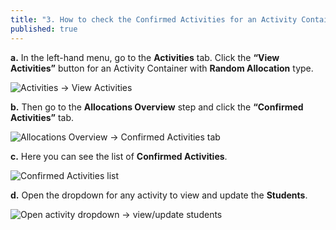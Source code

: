 ```yaml
---
title: "3. How to check the Confirmed Activities for an Activity Container in Random Allocation?"
published: true
---
```


**a.** In the left-hand menu, go to the **Activities** tab. Click the **“View Activities”** button for an Activity Container with **Random Allocation** type.

![Activities → View Activities](/help/4-3-1.jpg)

**b.** Then go to the **Allocations Overview** step and click the **“Confirmed Activities”** tab.

![Allocations Overview → Confirmed Activities tab](/help/4-3-2.jpg)

**c.** Here you can see the list of **Confirmed Activities**.

![Confirmed Activities list](/help/4-3-3.jpg)

**d.** Open the dropdown for any activity to view and update the **Students**.

![Open activity dropdown → view/update students](/help/4-3-4.jpg)
